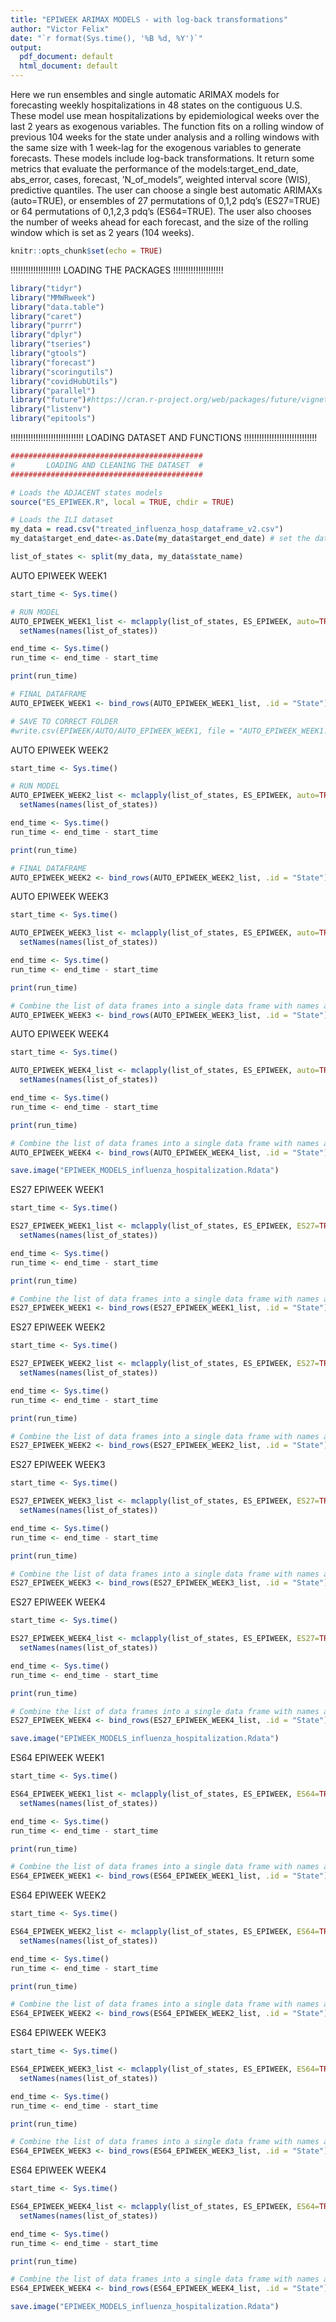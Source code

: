 ```yaml
---
title: "EPIWEEK ARIMAX MODELS - with log-back transformations"
author: "Victor Felix"
date: "`r format(Sys.time(), '%B %d, %Y')`"
output:
  pdf_document: default
  html_document: default
---
```


Here we run ensembles and single automatic ARIMAX models for forecasting weekly hospitalizations in 48 states on the contiguous U.S. These model use mean hospitalizations by epidemiological weeks over the last 2 years as exogenous variables. The function fits on a rolling window of previous 104 weeks for the state under analysis and a rolling windows with the same size with 1 week-lag for the exogenous variables to generate forecasts. These models include log-back transformations. It return some metrics that evaluate the performance of the models:target_end_date, abs_error, cases, forecast, 'N_of_models", weighted interval score (WIS), predictive quantiles. The user can choose a  single best automatic ARIMAXs (auto=TRUE), or ensembles of 27 permutations of 0,1,2 pdq's (ES27=TRUE) or 64 permutations of 0,1,2,3 pdq's (ES64=TRUE). The user also chooses the number of weeks ahead for each forecast, and the size of the rolling window which is set as 2 years (104 weeks).


```r
knitr::opts_chunk$set(echo = TRUE)
```
!!!!!!!!!!!!!!!!!!!!
LOADING THE PACKAGES
!!!!!!!!!!!!!!!!!!!!
```r
library("tidyr")
library("MMWRweek")
library("data.table")
library("caret")
library("purrr")
library("dplyr")
library("tseries")
library("gtools")
library("forecast")
library("scoringutils")
library("covidHubUtils")
library("parallel")
library("future")#https://cran.r-project.org/web/packages/future/vignettes/future-4-issues.html
library("listenv")
library("epitools")
```
!!!!!!!!!!!!!!!!!!!!!!!!!!!!!
LOADING DATASET AND FUNCTIONS 
!!!!!!!!!!!!!!!!!!!!!!!!!!!!!
```r
###########################################
#       LOADING AND CLEANING THE DATASET  #        
###########################################

# Loads the ADJACENT states models
source("ES_EPIWEEK.R", local = TRUE, chdir = TRUE)

# Loads the ILI dataset
my_data = read.csv("treated_influenza_hosp_dataframe_v2.csv")
my_data$target_end_date<-as.Date(my_data$target_end_date) # set the dates as dates

list_of_states <- split(my_data, my_data$state_name)
```

AUTO EPIWEEK WEEK1

```r
start_time <- Sys.time()

# RUN MODEL 
AUTO_EPIWEEK_WEEK1_list <- mclapply(list_of_states, ES_EPIWEEK, auto=TRUE, n_weeks_ahead=1,week_lag=1, mc.cores=2)%>%
  setNames(names(list_of_states))

end_time <- Sys.time()
run_time <- end_time - start_time

print(run_time)

# FINAL DATAFRAME
AUTO_EPIWEEK_WEEK1 <- bind_rows(AUTO_EPIWEEK_WEEK1_list, .id = "State")

# SAVE TO CORRECT FOLDER
#write.csv(EPIWEEK/AUTO/AUTO_EPIWEEK_WEEK1, file = "AUTO_EPIWEEK_WEEK1.csv", row.names = TRUE)
```

AUTO EPIWEEK WEEK2

```r
start_time <- Sys.time()

# RUN MODEL 
AUTO_EPIWEEK_WEEK2_list <- mclapply(list_of_states, ES_EPIWEEK, auto=TRUE, n_weeks_ahead=2,week_lag=1, mc.cores=2)%>%
  setNames(names(list_of_states))

end_time <- Sys.time()
run_time <- end_time - start_time

print(run_time)

# FINAL DATAFRAME
AUTO_EPIWEEK_WEEK2 <- bind_rows(AUTO_EPIWEEK_WEEK2_list, .id = "State")

```

AUTO EPIWEEK WEEK3

```r
start_time <- Sys.time()

AUTO_EPIWEEK_WEEK3_list <- mclapply(list_of_states, ES_EPIWEEK, auto=TRUE, n_weeks_ahead=3,week_lag=1, mc.cores=2)%>%
  setNames(names(list_of_states))

end_time <- Sys.time()
run_time <- end_time - start_time

print(run_time)

# Combine the list of data frames into a single data frame with names as a column
AUTO_EPIWEEK_WEEK3 <- bind_rows(AUTO_EPIWEEK_WEEK3_list, .id = "State")

```

AUTO EPIWEEK WEEK4

```r
start_time <- Sys.time()

AUTO_EPIWEEK_WEEK4_list <- mclapply(list_of_states, ES_EPIWEEK, auto=TRUE, n_weeks_ahead=4,week_lag=1 ,mc.cores=2)%>%
  setNames(names(list_of_states))

end_time <- Sys.time()
run_time <- end_time - start_time

print(run_time)

# Combine the list of data frames into a single data frame with names as a column
AUTO_EPIWEEK_WEEK4 <- bind_rows(AUTO_EPIWEEK_WEEK4_list, .id = "State")

```

```r
save.image("EPIWEEK_MODELS_influenza_hospitalization.Rdata")

```

ES27 EPIWEEK WEEK1

```r
start_time <- Sys.time()

ES27_EPIWEEK_WEEK1_list <- mclapply(list_of_states, ES_EPIWEEK, ES27=TRUE, n_weeks_ahead=1,week_lag=1, mc.cores=2)%>%
  setNames(names(list_of_states))

end_time <- Sys.time()
run_time <- end_time - start_time

print(run_time)

# Combine the list of data frames into a single data frame with names as a column
ES27_EPIWEEK_WEEK1 <- bind_rows(ES27_EPIWEEK_WEEK1_list, .id = "State")

```

ES27 EPIWEEK WEEK2

```r
start_time <- Sys.time()

ES27_EPIWEEK_WEEK2_list <- mclapply(list_of_states, ES_EPIWEEK, ES27=TRUE, n_weeks_ahead=2,week_lag=1, mc.cores=2)%>%
  setNames(names(list_of_states))

end_time <- Sys.time()
run_time <- end_time - start_time

print(run_time)

# Combine the list of data frames into a single data frame with names as a column
ES27_EPIWEEK_WEEK2 <- bind_rows(ES27_EPIWEEK_WEEK2_list, .id = "State")

```

ES27 EPIWEEK WEEK3

```r
start_time <- Sys.time()

ES27_EPIWEEK_WEEK3_list <- mclapply(list_of_states, ES_EPIWEEK, ES27=TRUE, n_weeks_ahead=3,week_lag=1, mc.cores=2)%>%
  setNames(names(list_of_states))

end_time <- Sys.time()
run_time <- end_time - start_time

print(run_time)

# Combine the list of data frames into a single data frame with names as a column
ES27_EPIWEEK_WEEK3 <- bind_rows(ES27_EPIWEEK_WEEK3_list, .id = "State")

```

ES27 EPIWEEK WEEK4

```r
start_time <- Sys.time()

ES27_EPIWEEK_WEEK4_list <- mclapply(list_of_states, ES_EPIWEEK, ES27=TRUE, n_weeks_ahead=4,week_lag=1 ,mc.cores=2)%>%
  setNames(names(list_of_states))

end_time <- Sys.time()
run_time <- end_time - start_time

print(run_time)

# Combine the list of data frames into a single data frame with names as a column
ES27_EPIWEEK_WEEK4 <- bind_rows(ES27_EPIWEEK_WEEK4_list, .id = "State")

```

```r
save.image("EPIWEEK_MODELS_influenza_hospitalization.Rdata")

```

ES64 EPIWEEK WEEK1

```r
start_time <- Sys.time()

ES64_EPIWEEK_WEEK1_list <- mclapply(list_of_states, ES_EPIWEEK, ES64=TRUE, n_weeks_ahead=1,week_lag=1, mc.cores=2)%>%
  setNames(names(list_of_states))

end_time <- Sys.time()
run_time <- end_time - start_time

print(run_time)

# Combine the list of data frames into a single data frame with names as a column
ES64_EPIWEEK_WEEK1 <- bind_rows(ES64_EPIWEEK_WEEK1_list, .id = "State")

```

ES64 EPIWEEK WEEK2

```r
start_time <- Sys.time()

ES64_EPIWEEK_WEEK2_list <- mclapply(list_of_states, ES_EPIWEEK, ES64=TRUE, n_weeks_ahead=2,week_lag=1, mc.cores=2)%>%
  setNames(names(list_of_states))

end_time <- Sys.time()
run_time <- end_time - start_time

print(run_time)

# Combine the list of data frames into a single data frame with names as a column
ES64_EPIWEEK_WEEK2 <- bind_rows(ES64_EPIWEEK_WEEK2_list, .id = "State")

```

ES64 EPIWEEK WEEK3

```r
start_time <- Sys.time()

ES64_EPIWEEK_WEEK3_list <- mclapply(list_of_states, ES_EPIWEEK, ES64=TRUE, n_weeks_ahead=3,week_lag=1, mc.cores=2)%>%
  setNames(names(list_of_states))

end_time <- Sys.time()
run_time <- end_time - start_time

print(run_time)

# Combine the list of data frames into a single data frame with names as a column
ES64_EPIWEEK_WEEK3 <- bind_rows(ES64_EPIWEEK_WEEK3_list, .id = "State")

```

ES64 EPIWEEK WEEK4

```r
start_time <- Sys.time()

ES64_EPIWEEK_WEEK4_list <- mclapply(list_of_states, ES_EPIWEEK, ES64=TRUE, n_weeks_ahead=4,week_lag=1,mc.cores=2)%>%
  setNames(names(list_of_states))

end_time <- Sys.time()
run_time <- end_time - start_time

print(run_time)

# Combine the list of data frames into a single data frame with names as a column
ES64_EPIWEEK_WEEK4 <- bind_rows(ES64_EPIWEEK_WEEK4_list, .id = "State")

```

```r
save.image("EPIWEEK_MODELS_influenza_hospitalization.Rdata")

```
